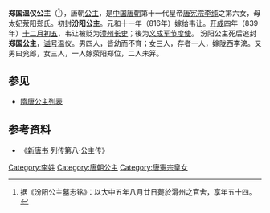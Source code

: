 {{東亞女性歷史人物
| 名稱=郑国温仪公主
| 身份=[[唐朝|唐朝]]公主
| 畫像=
| 說明=
| 姓=李
| 名=
| 封爵=[[公主|公主]]
| 位號=
| 封號=汾阳公主、郑国公主
| 出生年=
| 婚年=
| 逝世年=
| 諡號=温仪
| 墳墓=
| 父親=[[唐宪宗|唐宪宗]][[唐宪宗|李纯]]
| 夫=韦让
|}}
'''郑国温仪公主'''（{{bd|798年||851年|8月20日|catIdx=Z}}<ref>据《汾阳公主墓志铭》：以大中五年八月廿日薨於滑州之官舍，享年五十四。</ref>），唐朝[[公主|公主]]，是[[中国|中国]][[唐朝|唐朝]]第十一代皇帝[[唐宪宗|唐宪宗]][[唐宪宗|李纯]]之第六女，母太妃荥阳郑氏。初封'''汾阳公主'''。元和十一年（816年）嫁给韦让。[[开成|开成]]四年（839年）[[十二月初五|十二月初五]]，韦让被贬为[[澧州|澧州]][[长史|长史]]；後为[[义成军节度使|义成军节度使]]。 汾阳公主死后追封'''郑国公主'''，[[谥号|谥号]]温仪。男四人，皆幼而不育；女三人，存者一人，嫁陇西李滂。又男曰兖郎，女三人，一人嫁荥阳郑位，二人未笄。

==参见==
*[[隋唐公主列表|隋唐公主列表]]
== 参考资料 ==
*《[[新唐书|新唐书]] 列传第八·公主传》
[[Category:李姓|Category:李姓]]
[[Category:唐朝公主|Category:唐朝公主]]
[[Category:唐憲宗皇女|Category:唐憲宗皇女]]